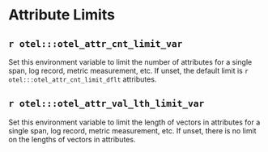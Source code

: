 # Attribute Limits

## ``r otel:::otel_attr_cnt_limit_var``

Set this environment variable to limit the number of attributes for a
single span, log record, metric measurement, etc. If unset, the default
limit is `r otel:::otel_attr_cnt_limit_dflt` attributes.

## ``r otel:::otel_attr_val_lth_limit_var``

Set this environment variable to limit the length of vectors in
attributes for a single span, log record, metric measurement, etc.
If unset, there is no limit on the lengths of vectors in attributes.
